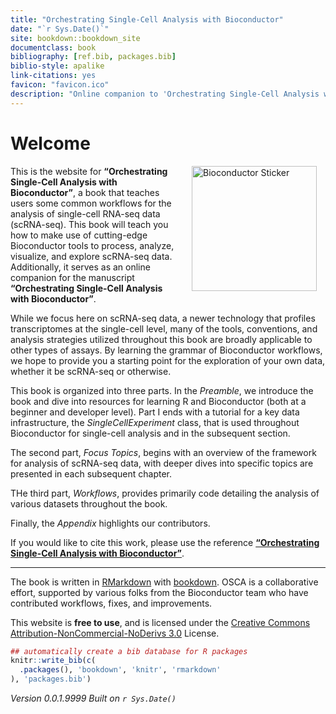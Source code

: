 ```yaml
--- 
title: "Orchestrating Single-Cell Analysis with Bioconductor"
date: "`r Sys.Date()`"
site: bookdown::bookdown_site
documentclass: book
bibliography: [ref.bib, packages.bib]
biblio-style: apalike
link-citations: yes
favicon: "favicon.ico"
description: "Online companion to 'Orchestrating Single-Cell Analysis with Bioconductor' manuscript by the Bioconductor team."
---
```


# Welcome {-}

<a href="https://bioconductor.org"><img src="cover.png" width="200" alt="Bioconductor Sticker" align="right" style="margin: 0 1em 0 1em" /></a> 

This is the website for __"Orchestrating Single-Cell Analysis with Bioconductor"__, a book that teaches users some common workflows for the analysis of single-cell RNA-seq data (scRNA-seq). This book will teach you how to make use of cutting-edge Bioconductor tools to process, analyze, visualize, and explore scRNA-seq data. Additionally, it serves as an online companion for the manuscript __"Orchestrating Single-Cell Analysis with Bioconductor"__. 

While we focus here on scRNA-seq data, a newer technology that profiles transcriptomes at the single-cell level, many of the tools, conventions, and analysis strategies utilized throughout this book are broadly applicable to other types of assays. By learning the grammar of Bioconductor workflows, we hope to provide you a starting point for the exploration of your own data, whether it be scRNA-seq or otherwise. 

This book is organized into three parts. In the _Preamble_, we introduce the book and dive into resources for learning R and Bioconductor (both at a beginner and developer level). Part I ends with a tutorial for a key data infrastructure, the _SingleCellExperiment_ class, that is used throughout Bioconductor for single-cell analysis and in the subsequent section. 

The second part, _Focus Topics_, begins with an overview of the framework for analysis of scRNA-seq data, with deeper dives into specific topics are presented in each subsequent chapter. 

THe third part, _Workflows_, provides primarily code detailing the analysis of various datasets throughout the book.

Finally, the _Appendix_ highlights our contributors.

If you would like to cite this work, please use the reference [__"Orchestrating Single-Cell Analysis with Bioconductor"__](https://www.biorxiv.org/content/10.1101/590562v1). 

---

The book is written in [RMarkdown](https://rmarkdown.rstudio.com) with [bookdown](https://bookdown.org). OSCA is a collaborative effort, supported by various folks from the Bioconductor team who have contributed workflows, fixes, and improvements.

This website is __free to use__, and is licensed under the [Creative Commons Attribution-NonCommercial-NoDerivs 3.0](http://creativecommons.org/licenses/by-nc-nd/3.0/us/) License.


```r
## automatically create a bib database for R packages
knitr::write_bib(c(
  .packages(), 'bookdown', 'knitr', 'rmarkdown'
), 'packages.bib')
```

_Version 0.0.1.9999_
_Built on `r Sys.Date()`_
